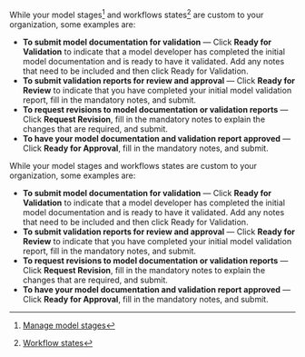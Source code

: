 :::: {.content-visible unless-format="revealjs"}
While your model stages^[[Manage model stages](/guide/workflows/manage-model-stages.qmd)] and workflows states^[[Workflow states](/guide/workflows/setting-up-workflows.qmd#workflow-states)] are custom to your organization, some examples are:

- **To submit model documentation for validation** — Click **Ready for Validation** to indicate that a model developer has completed the initial model documentation and is ready to have it validated. Add any notes that need to be included and then click Ready for Validation.
- **To submit validation reports for review and approval** — Click **Ready for Review** to indicate that you have completed your initial model validation report, fill in the mandatory notes, and submit.
- **To request revisions to model documentation or validation reports** — Click **Request Revision**, fill in the mandatory notes to explain the changes that are required, and submit.
- **To have your model documentation and validation report approved** — Click **Ready for Approval**, fill in the mandatory notes, and submit.

::::


:::: {.content-hidden unless-format="revealjs"}
While your model stages and workflows states are custom to your organization, some examples are:

- **To submit model documentation for validation** — Click **Ready for Validation** to indicate that a model developer has completed the initial model documentation and is ready to have it validated. Add any notes that need to be included and then click Ready for Validation.
- **To submit validation reports for review and approval** — Click **Ready for Review** to indicate that you have completed your initial model validation report, fill in the mandatory notes, and submit.
- **To request revisions to model documentation or validation reports** — Click **Request Revision**, fill in the mandatory notes to explain the changes that are required, and submit.
- **To have your model documentation and validation report approved** — Click **Ready for Approval**, fill in the mandatory notes, and submit.

::::